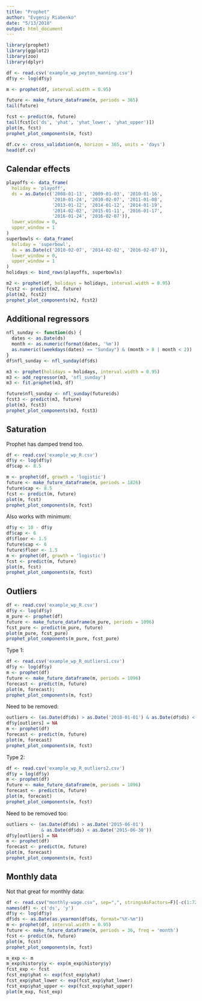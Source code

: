 ```yaml
---
title: "Prophet"
author: "Evgeniy Riabenko"
date: "5/13/2018"
output: html_document
---
```


```r
library(prophet)
library(ggplot2)
library(zoo)
library(dplyr)
```

```r
df <- read.csv('example_wp_peyton_manning.csv')
df$y <- log(df$y)
```

```r
m <- prophet(df, interval.width = 0.95)

future <- make_future_dataframe(m, periods = 365)
tail(future)

fcst <- predict(m, future)
tail(fcst[c('ds', 'yhat', 'yhat_lower', 'yhat_upper')])
plot(m, fcst)
prophet_plot_components(m, fcst)
```
```r
df.cv <- cross_validation(m, horizon = 365, units = 'days')
head(df.cv)
```

## Calendar effects
```r
playoffs <- data_frame(
  holiday = 'playoff',
  ds = as.Date(c('2008-01-13', '2009-01-03', '2010-01-16',
                 '2010-01-24', '2010-02-07', '2011-01-08',
                 '2013-01-12', '2014-01-12', '2014-01-19',
                 '2014-02-02', '2015-01-11', '2016-01-17',
                 '2016-01-24', '2016-02-07')),
  lower_window = 0,
  upper_window = 1
)
superbowls <- data_frame(
  holiday = 'superbowl',
  ds = as.Date(c('2010-02-07', '2014-02-02', '2016-02-07')),
  lower_window = 0,
  upper_window = 1
)
holidays <- bind_rows(playoffs, superbowls)

m2 <- prophet(df, holidays = holidays, interval.width = 0.95)
fcst2 <- predict(m2, future)
plot(m2, fcst2)
prophet_plot_components(m2, fcst2)
```

## Additional regressors
```r
nfl_sunday <- function(ds) {
  dates <- as.Date(ds)
  month <- as.numeric(format(dates, '%m'))
  as.numeric((weekdays(dates) == "Sunday") & (month > 8 | month < 2))
}
df$nfl_sunday <- nfl_sunday(df$ds)

m3 <- prophet(holidays = holidays, interval.width = 0.95)
m3 <- add_regressor(m3, 'nfl_sunday')
m3 <- fit.prophet(m3, df)

future$nfl_sunday <- nfl_sunday(future$ds)
fcst3 <- predict(m3, future)
plot(m3, fcst3)
prophet_plot_components(m3, fcst3)
```

## Saturation
Prophet has damped trend too.
```r
df <- read.csv('example_wp_R.csv')
df$y <- log(df$y)
df$cap <- 8.5

m <- prophet(df, growth = 'logistic')
future <- make_future_dataframe(m, periods = 1826)
future$cap <- 8.5
fcst <- predict(m, future)
plot(m, fcst)
prophet_plot_components(m, fcst)
```

Also works with minimum:
```r
df$y <- 10 - df$y
df$cap <- 6
df$floor <- 1.5
future$cap <- 6
future$floor <- 1.5
m <- prophet(df, growth = 'logistic')
fcst <- predict(m, future)
plot(m, fcst)
prophet_plot_components(m, fcst)
```

## Outliers
```r
df <- read.csv('example_wp_R.csv')
df$y <- log(df$y)
m_pure <- prophet(df)
future <- make_future_dataframe(m_pure, periods = 1096)
fcst_pure <- predict(m_pure, future)
plot(m_pure, fcst_pure)
prophet_plot_components(m_pure, fcst_pure)
```

Type 1:
```r
df <- read.csv('example_wp_R_outliers1.csv')
df$y <- log(df$y)
m <- prophet(df)
future <- make_future_dataframe(m, periods = 1096)
forecast <- predict(m, future)
plot(m, forecast);
prophet_plot_components(m, fcst)
```

Need to be removed:
```r
outliers <- (as.Date(df$ds) > as.Date('2010-01-01') & as.Date(df$ds) < as.Date('2011-01-01'))
df$y[outliers] = NA
m <- prophet(df)
forecast <- predict(m, future)
plot(m, forecast)
prophet_plot_components(m, fcst)
```

Type 2:
```r
df <- read.csv('example_wp_R_outliers2.csv')
df$y = log(df$y)
m <- prophet(df)
future <- make_future_dataframe(m, periods = 1096)
forecast <- predict(m, future)
plot(m, forecast)
prophet_plot_components(m, fcst)
```

Need to be removed too:
```r
outliers <- (as.Date(df$ds) > as.Date('2015-06-01')
             & as.Date(df$ds) < as.Date('2015-06-30'))
df$y[outliers] = NA
m <- prophet(df)
forecast <- predict(m, future)
plot(m, forecast)
prophet_plot_components(m, fcst)
```

## Monthly data
Not that great for monthly data:
```r
df <- read.csv("monthly-wage.csv", sep=",", stringsAsFactors=F)[-c(1:72),]
names(df) <- c('ds', 'y')
df$y <- log(df$y)
df$ds <- as.Date(as.yearmon(df$ds, format="%Y-%m"))
m <- prophet(df, interval.width = 0.95)
future <- make_future_dataframe(m, periods = 36, freq = 'month')
fcst <- predict(m, future)
plot(m, fcst)
prophet_plot_components(m, fcst)
```

```r
m_exp <- m
m_exp$history$y <- exp(m_exp$history$y)
fcst_exp <- fcst
fcst_exp$yhat <- exp(fcst_exp$yhat)
fcst_exp$yhat_lower <- exp(fcst_exp$yhat_lower)
fcst_exp$yhat_upper <- exp(fcst_exp$yhat_upper)
plot(m_exp, fcst_exp)
```